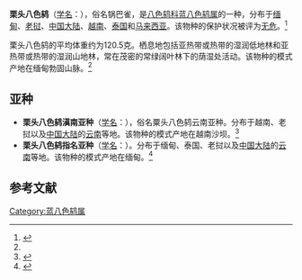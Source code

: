 {{Speciesbox
| name = 栗头八色鸫
| image = Pitta oatesi female - Mae Wong.jpg
| image2 = Pitta oatesi male - Mae Wong.jpg
| status = LC | status_system = IUCN3.1
| genus = Hydrornis
| species = oatesi
| authority = {{link-en|艾伦·奥克塔文·休姆|Allan Octavian Hume|Hume}}, 1873<ref name='id2495'>{{cite web| url =http://www.bioinfo.cn/db05/BjdwSpecies.php?action=view&id=2495| title =栗头八色鸫| work =《中国动物物种编目数据库》| publisher =中国科学院微生物研究所| author =中国科学院动物研究所| accessdate =2009-04-04| deadurl =yes| archiveurl =https://web.archive.org/web/20160305070807/http://www.bioinfo.cn/db05/BjdwSpecies.php?action=view&id=2495| archivedate =2016-03-05}}</ref>
| range_map = 
}}

'''栗头八色鸫'''（[[学名|学名]]：{{lang|la|''Hydrornis oatesi''}}），俗名锅巴雀，是[[八色鸫科|八色鸫科]][[蓝八色鸫属|蓝八色鸫属]]的一种，分布于[[缅甸|缅甸]]、[[老挝|老挝]]、[[中国大陆|中国大陆]]、[[越南|越南]]、[[泰国|泰国]]和[[马来西亚|马来西亚]]。该物种的保护状况被评为[[无危|无危]]。<ref>{{cite web|url=http://www.birdlife.org/datazone/speciesfactsheet.php?id=3997&m=0|title=Pitta oatesi|publisher=[[国际鸟盟|BirdLife.org]]|accessdate=2011-06-27|archive-date=2016-03-04|archive-url=https://web.archive.org/web/20160304132046/http://www.birdlife.org/datazone/speciesfactsheet.php?id=3997&m=0|dead-url=no}}</ref>

栗头八色鸫的平均体重约为120.5克。栖息地包括亚热带或热带的湿润低地林和亚热带或热带的湿润山地林，常在茂密的常绿阔叶林下的荫湿处活动。该物种的模式产地在缅甸勃固山脉。<ref name='id2495'/>

==亚种==
*'''栗头八色鸫滇南亚种'''（[[学名|学名]]：{{lang|la|''Hydrornis oatesi castaneiceps''}}），俗名粟头八色鸫云南亚种。分布于越南、老挝以及[[中国大陆|中国大陆]]的[[云南|云南]]等地。该物种的模式产地在越南沙坝。<ref name='id2496'>{{cite web| url =http://www.bioinfo.cn/db05/BjdwSpecies.php?action=view&id=2496| title =栗头八色鸫滇南亚种| work =《中国动物物种编目数据库》| publisher =中国科学院微生物研究所| author =中国科学院动物研究所| accessdate =2009-04-04| deadurl =yes| archiveurl =https://web.archive.org/web/20160305031156/http://www.bioinfo.cn/db05/BjdwSpecies.php?action=view&id=2496| archivedate =2016-03-05}}</ref>
*'''栗头八色鸫指名亚种'''（[[学名|学名]]：{{lang|la|''Hydrornis oatesi oatesi''}}）。分布于缅甸、泰国、老挝以及[[中国大陆|中国大陆]]的[[云南|云南]]等地。该物种的模式产地在缅甸。<ref name='id2497'>{{cite web| url =http://www.bioinfo.cn/db05/BjdwSpecies.php?action=view&id=2497| title =栗头八色鸫指名亚种| work =《中国动物物种编目数据库》| publisher =中国科学院微生物研究所| author =中国科学院动物研究所| accessdate =2009-04-04| deadurl =yes| archiveurl =https://web.archive.org/web/20160305065846/http://www.bioinfo.cn/db05/BjdwSpecies.php?action=view&id=2497| archivedate =2016-03-05}}</ref>

== 参考文献 ==
{{reflist}}
{{Taxonbar|from=Q302853}}

[[Category:蓝八色鸫属|Category:蓝八色鸫属]]
